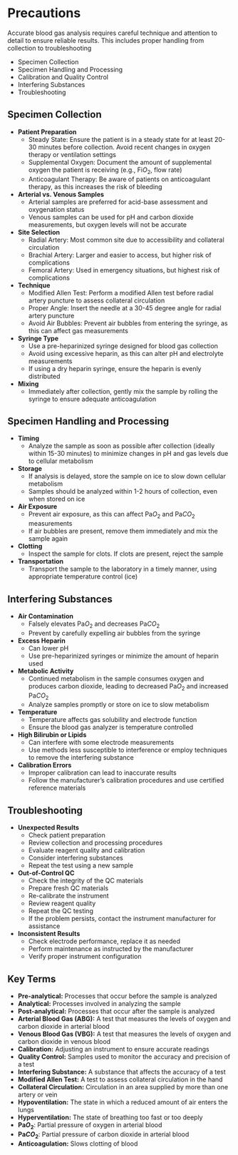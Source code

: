 # Precautions {-}

Accurate blood gas analysis requires careful technique and attention to detail to ensure reliable results. This includes proper handling from collection to troubleshooting

*   Specimen Collection
*   Specimen Handling and Processing
*   Calibration and Quality Control
*   Interfering Substances
*   Troubleshooting

## **Specimen Collection** {-}

*   **Patient Preparation**
    *   Steady State: Ensure the patient is in a steady state for at least 20-30 minutes before collection. Avoid recent changes in oxygen therapy or ventilation settings
    *   Supplemental Oxygen: Document the amount of supplemental oxygen the patient is receiving (e.g., Fi$O_2$, flow rate)
    *   Anticoagulant Therapy: Be aware of patients on anticoagulant therapy, as this increases the risk of bleeding
*   **Arterial vs. Venous Samples**
    *   Arterial samples are preferred for acid-base assessment and oxygenation status
    *   Venous samples can be used for pH and carbon dioxide measurements, but oxygen levels will not be accurate
*   **Site Selection**
    *   Radial Artery: Most common site due to accessibility and collateral circulation
    *   Brachial Artery: Larger and easier to access, but higher risk of complications
    *   Femoral Artery: Used in emergency situations, but highest risk of complications
*   **Technique**
    *   Modified Allen Test: Perform a modified Allen test before radial artery puncture to assess collateral circulation
    *   Proper Angle: Insert the needle at a 30-45 degree angle for radial artery puncture
    *   Avoid Air Bubbles: Prevent air bubbles from entering the syringe, as this can affect gas measurements
*   **Syringe Type**
    *   Use a pre-heparinized syringe designed for blood gas collection
    *   Avoid using excessive heparin, as this can alter pH and electrolyte measurements
    *   If using a dry heparin syringe, ensure the heparin is evenly distributed
*   **Mixing**
    *   Immediately after collection, gently mix the sample by rolling the syringe to ensure adequate anticoagulation

## **Specimen Handling and Processing** {-}

*   **Timing**
    *   Analyze the sample as soon as possible after collection (ideally within 15-30 minutes) to minimize changes in pH and gas levels due to cellular metabolism
*   **Storage**
    *   If analysis is delayed, store the sample on ice to slow down cellular metabolism
    *   Samples should be analyzed within 1-2 hours of collection, even when stored on ice
*   **Air Exposure**
    *   Prevent air exposure, as this can affect Pa$O_2$ and Pa$CO_2$ measurements
    *   If air bubbles are present, remove them immediately and mix the sample again
*   **Clotting**
    *   Inspect the sample for clots. If clots are present, reject the sample
*   **Transportation**
    *   Transport the sample to the laboratory in a timely manner, using appropriate temperature control (ice)

## **Interfering Substances** {-}

*   **Air Contamination**
    *   Falsely elevates Pa$O_2$ and decreases Pa$CO_2$
    *   Prevent by carefully expelling air bubbles from the syringe
*   **Excess Heparin**
    *   Can lower pH
    *   Use pre-heparinized syringes or minimize the amount of heparin used
*   **Metabolic Activity**
    *   Continued metabolism in the sample consumes oxygen and produces carbon dioxide, leading to decreased Pa$O_2$ and increased Pa$CO_2$
    *   Analyze samples promptly or store on ice to slow metabolism
*   **Temperature**
    *   Temperature affects gas solubility and electrode function
    *   Ensure the blood gas analyzer is temperature controlled
*   **High Bilirubin or Lipids**
    *   Can interfere with some electrode measurements
    *   Use methods less susceptible to interference or employ techniques to remove the interfering substance
*   **Calibration Errors**
    *   Improper calibration can lead to inaccurate results
    *   Follow the manufacturer's calibration procedures and use certified reference materials

## **Troubleshooting** {-}

*   **Unexpected Results**
    *   Check patient preparation
    *   Review collection and processing procedures
    *   Evaluate reagent quality and calibration
    *   Consider interfering substances
    *   Repeat the test using a new sample
*   **Out-of-Control QC**
    *   Check the integrity of the QC materials
    *   Prepare fresh QC materials
    *   Re-calibrate the instrument
    *   Review reagent quality
    *   Repeat the QC testing
    *   If the problem persists, contact the instrument manufacturer for assistance
*   **Inconsistent Results**
    *   Check electrode performance, replace it as needed
    *   Perform maintenance as instructed by the manufacturer
    *   Verify proper instrument configuration

## **Key Terms** {-}

*   **Pre-analytical:** Processes that occur before the sample is analyzed
*   **Analytical:** Processes involved in analyzing the sample
*   **Post-analytical:** Processes that occur after the sample is analyzed
*   **Arterial Blood Gas (ABG):** A test that measures the levels of oxygen and carbon dioxide in arterial blood
*   **Venous Blood Gas (VBG):** A test that measures the levels of oxygen and carbon dioxide in venous blood
*   **Calibration:** Adjusting an instrument to ensure accurate readings
*   **Quality Control:** Samples used to monitor the accuracy and precision of a test
*   **Interfering Substance:** A substance that affects the accuracy of a test
*   **Modified Allen Test:** A test to assess collateral circulation in the hand
*   **Collateral Circulation:** Circulation in an area supplied by more than one artery or vein
*   **Hypoventilation:** The state in which a reduced amount of air enters the lungs
*   **Hyperventilation:** The state of breathing too fast or too deeply
*   **Pa$O_2$**: Partial pressure of oxygen in arterial blood
*   **Pa$CO_2$**: Partial pressure of carbon dioxide in arterial blood
*   **Anticoagulation:** Slows clotting of blood
